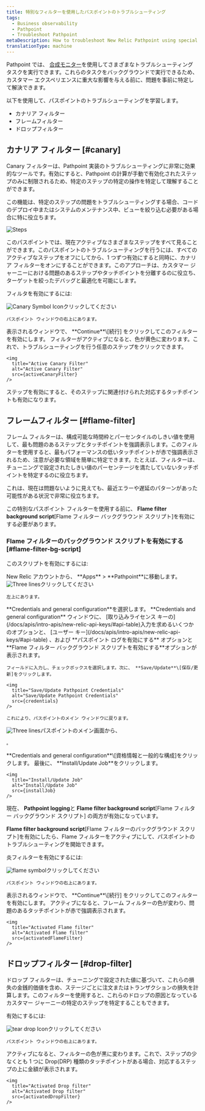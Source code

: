 ```yaml
---
title: 特別なフィルターを使用したパスポイントのトラブルシューティング
tags:
  - Business observability
  - Pathpoint
  - Troubleshoot Pathpoint
metaDescription: How to troubleshoot New Relic Pathpoint using special filters (like Canary or Flame filter).
translationType: machine
---
```












Pathpoint では、 [合成モニター](/docs/synthetics/synthetic-monitoring/getting-started/get-started-synthetic-monitoring)を使用してさまざまなトラブルシューティング タスクを実行できます。これらのタスクをバックグラウンドで実行できるため、カスタマー エクスペリエンスに重大な影響を与える前に、問題を事前に特定して解決できます。

以下を使用して、パスポイントのトラブルシューティングを学習します。

* カナリア フィルター
* フレームフィルター
* ドロップフィルター

## カナリア フィルター [#canary]

Canary フィルターは、Pathpoint 実装のトラブルシューティングに非常に効果的なツールです。有効にすると、Pathpoint の計算が手動で有効化されたステップのみに制限されるため、特定のステップの特定の操作を特定して理解することができます。

この機能は、特定のステップの問題をトラブルシューティングする場合、コードのデプロイ中またはシステムのメンテナンス中、ビューを絞り込む必要がある場合に特に役立ちます。

<img
  title="Steps"
  alt="Steps"
  src={steps}
/>

このパスポイントでは、現在アクティブなさまざまなステップをすべて見ることができます。このパスポイントのトラブルシューティングを行うには、すべてのアクティブなステップをオフにしてから、1 つずつ有効にすると同時に、カナリア フィルターをオンにすることができます。このアプローチは、カスタマー ジャーニーにおける問題のあるステップやタッチポイントを分離するのに役立ち、ターゲットを絞ったデバッグと最適化を可能にします。

フィルタを有効にするには:

<Steps>
  <Step>
    <img src={canaryIcon} class="inline" style={{height: "30px", width: "30px"}} alt="Canary Symbol Icon" title="Canary Symbol Icon">クリックしてください</img>

    パスポイント ウィンドウの右上にあります。
  </Step>

  <Step>
    表示されるウィンドウで、 **Continue**\[続行] をクリックしてこのフィルターを有効にします。
  </Step>

  <Step>
    フィルターがアクティブになると、色が黄色に変わります。これで、トラブルシューティングを行う任意のステップをクリックできます。

    <img
      title="Active Canary Filter"
      alt="Active Canary Filter"
      src={activeCanaryFilter}
    />
  </Step>

  <Callout variant="tip">
    ステップを有効にすると、そのステップに関連付けられた対応するタッチポイントも有効になります。
  </Callout>
</Steps>

## フレームフィルター [#flame-filter]

フレーム フィルターは、構成可能な時間枠とパーセンタイルのしきい値を使用して、最も問題のあるステップとタッチポイントを強調表示します。このフィルターを使用すると、最もパフォーマンスの低いタッチポイントが赤で強調表示されるため、注意が必要な領域を簡単に特定できます。たとえば、フィルターは、チューニングで設定されたしきい値のパーセンテージを満たしていないタッチポイントを特定するのに役立ちます。

これは、現在は問題ないように見えても、最近エラーや遅延のパターンがあった可能性がある状況で非常に役立ちます。

この特別なパスポイント フィルターを使用する前に、 **Flame filter background script**\[Flame フィルター バックグラウンド スクリプト]を有効にする必要があります。

### Flame フィルターのバックグラウンド スクリプトを有効にする [#flame-filter-bg-script]

このスクリプトを有効にするには:

<Steps>
  <Step>
    New Relic アカウントから、 **Apps** > **Pathpoint**に移動します。 <img src={threeLines} class="inline" style={{height: "30px", width: "30px"}} alt="Three lines" title="Three lines">クリックしてください</img>

    左上にあります。
  </Step>

  <Step>
    **Credentials and general configuration**を選択します。
  </Step>

  <Step>
    **Credentials and general configuration** ウィンドウに、 [取り込みライセンス キーの](/docs/apis/intro-apis/new-relic-api-keys/#api-table)入力を求めるいくつかのオプションと、 [ユーザー キー](/docs/apis/intro-apis/new-relic-api-keys/#api-table) 、および **パスポイント ログを有効にする** オプションと **Flame フィルター バックグラウンド スクリプトを有効にする**オプションが表示されます。

    フィールドに入力し、チェックボックスを選択します。次に、 **Save/Update**\[保存/更新]をクリックします。

    <img
      title="Save/Update Pathpoint Credentials"
      alt="Save/Update Pathpoint Credentials"
      src={credentials}
    />

    これにより、パスポイントのメイン ウィンドウに戻ります。
  </Step>

  <Step>
    <img src={threeLines} class="inline" style={{height: "30px", width: "30px"}} alt="Three lines" title="Three lines">パスポイントのメイン画面から、</img>

    。
  </Step>

  <Step>
    **Credentials and general configuration**\[資格情報と一般的な構成]をクリックします。
  </Step>

  <Step>
    最後に、 **Install/Update Job**をクリックします。

    <img
      title="Install/Update Job"
      alt="Install/Update Job"
      src={installJob}
    />
  </Step>

  現在、 **Pathpoint logging**と **Flame filter background script**\[Flame フィルター バックグラウンド スクリプト] の両方が有効になっています。
</Steps>

**Flame filter background script**\[Flame フィルターのバックグラウンド スクリプト]を有効にしたら、Flame フィルターをアクティブにして、パスポイントのトラブルシューティングを開始できます。

炎フィルターを有効にするには:

<Steps>
  <Step>
    <img src={flameIcon} class="inline" style={{height: "30px", width: "30px"}} alt="flame symbol" title="flame symbol">クリックしてください</img>

    パスポイント ウィンドウの右上にあります。
  </Step>

  <Step>
    表示されるウィンドウで、 **Continue**\[続行] をクリックしてこのフィルターを有効にします。
  </Step>

  <Step>
    アクティブになると、フレーム フィルターの色が変わり、問題のあるタッチポイントが赤で強調表示されます。

    <img
      title="Activated Flame filter"
      alt="Activated Flame filter"
      src={activatedFlameFilter}
    />
  </Step>
</Steps>

## ドロップフィルター [#drop-filter]

ドロップ フィルターは、チューニングで設定された値に基づいて、これらの損失の金銭的価値を含め、ステージごとに注文またはトランザクションの損失を計算します。このフィルターを使用すると、これらのドロップの原因となっているカスタマー ジャーニーの特定のステップを特定することもできます。

有効にするには:

<Steps>
  <Step>
    <img src={tearDropIcon} class="inline" style={{height: "30px", width: "30px"}} alt="tear drop Icon" title="tear drop Icon">クリックしてください</img>

    パスポイント ウィンドウの右上にあります。
  </Step>

  <Step>
    アクティブになると、フィルターの色が黒に変わります。これで、ステップの少なくとも 1 つに Drop(DRP) 種類のタッチポイントがある場合、対応するステップの上に金額が表示されます。

    <img
      title="Activated Drop filter"
      alt="Activated Drop filter"
      src={activatedDropFilter}
    />
  </Step>
</Steps>